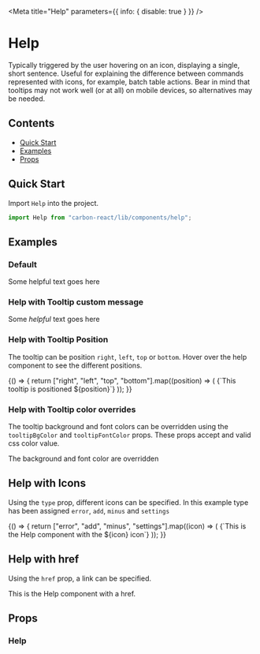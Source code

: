 

<Meta title="Help" parameters={{ info: { disable: true } }} />

# Help

Typically triggered by the user hovering on an icon, displaying a single, short sentence.
Useful for explaining the difference between commands represented with icons, for example, batch table actions.
Bear in mind that tooltips may not work well (or at all) on mobile devices, so alternatives may be needed.

## Contents

- [Quick Start](#quick-start)
- [Examples](#examples)
- [Props](#props)

## Quick Start

Import `Help` into the project.

```javascript
import Help from "carbon-react/lib/components/help";
```

## Examples

### Default

<Canvas>
  <Story name="default" parameters={{ chromatic: { disable: true } }}>
    <Box m="64px">
      <Help>Some helpful text goes here</Help>
    </Box>
  </Story>
</Canvas>

### Help with Tooltip custom message

<Canvas>
  <Story
    name="with Tooltip custom message"
    parameters={{ chromatic: { disable: true } }}
  >
    <Box m="64px">
      <Help>
        <Icon type="add" color="red" />
        <Icon type="add" color="green" />
        <Icon type="add" color="blue" /> Some <em>helpful</em> text goes here
      </Help>
    </Box>
  </Story>
</Canvas>

### Help with Tooltip Position

The tooltip can be position `right`, `left`, `top` or `bottom`.
Hover over the help component to see the different positions.

<Canvas>
  <Story name="with Tooltip Position">
    {() => {
      return ["right", "left", "top", "bottom"].map((position) => (
        <Box m="64px 300px">
          <Help tooltipPosition={position} isFocused={true}>
            {`This tooltip is positioned ${position}`}
          </Help>
        </Box>
      ));
    }}
  </Story>
</Canvas>

### Help with Tooltip color overrides

The tooltip background and font colors can be overridden using the `tooltipBgColor` and `tooltipFontColor` props. These
props accept and valid css color value.

<Canvas>
  <Story
    name="with Tooltip color overrides"
    parameters={{ chromatic: { disable: true } }}
  >
    <Box m="64px 300px">
      <Help tooltipBgColor="lightblue" tooltipFontColor="black">
        The background and font color are overridden
      </Help>
    </Box>
  </Story>
</Canvas>

## Help with Icons

Using the `type` prop, different icons can be specified. In this example type has been assigned `error`, `add`, `minus` and `settings`

<Canvas>
  <Story name="with Icons" parameters={{ chromatic: { disable: true } }}>
    {() => {
      return ["error", "add", "minus", "settings"].map((icon) => (
        <Box m="64px">
          <Help type={`${icon}`}>
            {`This is the Help component with the ${icon} icon`}
          </Help>
        </Box>
      ));
    }}
  </Story>
</Canvas>

## Help with href

Using the `href` prop, a link can be specified.

<Canvas>
  <Story name="with href" parameters={{ chromatic: { disable: true } }}>
    <Box m="64px">
      <Help href="https://carbon.sage.com">
        This is the Help component with a href.
      </Help>
    </Box>
  </Story>
</Canvas>

## Props

### Help

<StyledSystemProps of={Help} noHeader margin />
